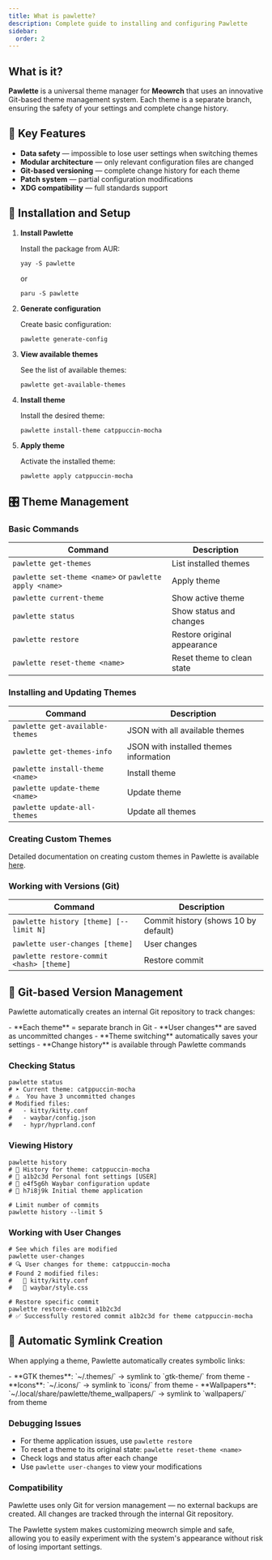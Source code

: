 ```yaml
---
title: What is pawlette?
description: Complete guide to installing and configuring Pawlette
sidebar:
  order: 2
---
```



## What is it?
**Pawlette** is a universal theme manager for **Meowrch** that uses an innovative Git-based theme management system. Each theme is a separate branch, ensuring the safety of your settings and complete change history.

## 🌟 Key Features

- **Data safety** — impossible to lose user settings when switching themes
- **Modular architecture** — only relevant configuration files are changed
- **Git-based versioning** — complete change history for each theme
- **Patch system** — partial configuration modifications
- **XDG compatibility** — full standards support

## 🚀 Installation and Setup

<Steps>

1. **Install Pawlette**
   
   Install the package from AUR:
   ```
   yay -S pawlette
   ```
   or
   ```
   paru -S pawlette
   ```

2. **Generate configuration**
   
   Create basic configuration:
   ```
   pawlette generate-config
   ```

3. **View available themes**
   
   See the list of available themes:
   ```
   pawlette get-available-themes
   ```

4. **Install theme**
   
   Install the desired theme:
   ```
   pawlette install-theme catppuccin-mocha
   ```

5. **Apply theme**
   
   Activate the installed theme:
   ```
   pawlette apply catppuccin-mocha
   ```

</Steps>

## 🎛 Theme Management

### Basic Commands

| Command | Description |
|---------|-------------|
| `pawlette get-themes` | List installed themes |
| `pawlette set-theme <name>` or `pawlette apply <name>` | Apply theme |
| `pawlette current-theme` | Show active theme |
| `pawlette status` | Show status and changes |
| `pawlette restore` | Restore original appearance |
| `pawlette reset-theme <name>` | Reset theme to clean state |

### Installing and Updating Themes

| Command | Description |
|---------|-------------|
| `pawlette get-available-themes` | JSON with all available themes |
| `pawlette get-themes-info` | JSON with installed themes information |
| `pawlette install-theme <name>` | Install theme |
| `pawlette update-theme <name>` | Update theme |
| `pawlette update-all-themes` | Update all themes |

### Creating Custom Themes
Detailed documentation on creating custom themes in Pawlette is available [here](/en/customization/create-theme).

### Working with Versions (Git)

| Command | Description |
|---------|-------------|
| `pawlette history [theme] [--limit N]` | Commit history (shows 10 by default) |
| `pawlette user-changes [theme]` | User changes |
| `pawlette restore-commit <hash> [theme]` | Restore commit |


## 🔄 Git-based Version Management

Pawlette automatically creates an internal Git repository to track changes:

<Aside type="note" title="How it works">
- **Each theme** = separate branch in Git
- **User changes** are saved as uncommitted changes  
- **Theme switching** automatically saves your settings
- **Change history** is available through Pawlette commands
</Aside>

### Checking Status

```
pawlette status
# ➤ Current theme: catppuccin-mocha  
# ⚠️  You have 3 uncommitted changes
# Modified files:
#   - kitty/kitty.conf
#   - waybar/config.json
#   - hypr/hyprland.conf
```

### Viewing History

```
pawlette history
# 📜 History for theme: catppuccin-mocha
# 👤 a1b2c3d Personal font settings [USER]
# 🔧 e4f5g6h Waybar configuration update
# 🔧 h7i8j9k Initial theme application

# Limit number of commits
pawlette history --limit 5
```

### Working with User Changes

```
# See which files are modified
pawlette user-changes
# 🔍 User changes for theme: catppuccin-mocha
# Found 2 modified files:
#   📝 kitty/kitty.conf
#   📝 waybar/style.css

# Restore specific commit
pawlette restore-commit a1b2c3d
# ✅ Successfully restored commit a1b2c3d for theme catppuccin-mocha
```

## 🔗 Automatic Symlink Creation

When applying a theme, Pawlette automatically creates symbolic links:

<Aside type="note" title="Created symlinks">
- **GTK themes**: `~/.themes/` → symlink to `gtk-theme/` from theme
- **Icons**: `~/.icons/` → symlink to `icons/` from theme  
- **Wallpapers**: `~/.local/share/pawlette/theme_wallpapers/` → symlink to `wallpapers/` from theme
</Aside>

### Debugging Issues

- For theme application issues, use `pawlette restore`
- To reset a theme to its original state: `pawlette reset-theme <name>`
- Check logs and status after each change
- Use `pawlette user-changes` to view your modifications

### Compatibility

<Aside type="caution" title="Important to remember">
Pawlette uses only Git for version management — no external backups are created. All changes are tracked through the internal Git repository.
</Aside>

The Pawlette system makes customizing meowrch simple and safe, allowing you to easily experiment with the system's appearance without risk of losing important settings.